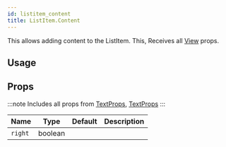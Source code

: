 ```yaml
---
id: listitem_content
title: ListItem.Content
---
```



This allows adding content to the ListItem.
This, Receives all [View](https://reactnative.dev/docs/view#props) props.

## Usage

## Props

:::note
Includes all props from [TextProps](/docs/documentation/text#props), [TextProps](https://reactnative.dev/docs/text#props)
:::

<div class='table-responsive'>

| Name    | Type    | Default | Description |
| ------- | ------- | ------- | ----------- |
| `right` | boolean |         |             |

</div>
